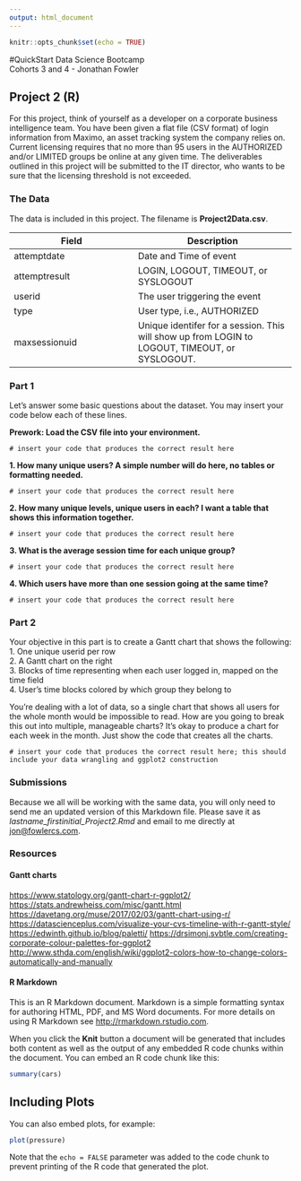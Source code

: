 ```yaml
---
output: html_document
---
```


```r
knitr::opts_chunk$set(echo = TRUE)
```

#QuickStart Data Science Bootcamp<br>Cohorts 3 and 4 - Jonathan Fowler

## Project 2 (R)

For this project, think of yourself as a developer on a corporate business intelligence team. You have been given a flat file (CSV format) of login information from Maximo, an asset tracking system the company relies on. Current licensing requires that no more than 95 users in the AUTHORIZED and/or LIMITED groups be online at any given time. The deliverables outlined in this project will be submitted to the IT director, who wants to be sure that the licensing threshold is not exceeded.

### The Data

The data is included in this project. The filename is **Project2Data.csv**.

| Field     | Description   |
|-----------|--------------|
| attemptdate        | Date and Time of event          |
| attemptresult | LOGIN, LOGOUT, TIMEOUT, or SYSLOGOUT |
| userid  | The user triggering the event |
| type      | User type, i.e., AUTHORIZED |
| maxsessionuid   | Unique identifer for a session. This will show up from LOGIN to LOGOUT, TIMEOUT, or SYSLOGOUT. |

### Part 1

Let's answer some basic questions about the dataset. You may insert your code below each of these lines.  

**Prework: Load the CSV file into your environment.**  
```
# insert your code that produces the correct result here
```
**1. How many unique users? A simple number will do here, no tables or formatting needed.**  
```
# insert your code that produces the correct result here
```
**2. How many unique levels, unique users in each? I want a table that shows this information together.**  
```
# insert your code that produces the correct result here
```
**3. What is the average session time for each unique group?**  
```
# insert your code that produces the correct result here
```
**4. Which users have more than one session going at the same time?**  
```
# insert your code that produces the correct result here
```

### Part 2

Your objective in this part is to create a Gantt chart that shows the following:  
1. One unique userid per row <br>
2. A Gantt chart on the right <br>
3. Blocks of time representing when each user logged in, mapped on the time field <br>
4. User's time blocks colored by which group they belong to <br>

You're dealing with a lot of data, so a single chart that shows all users for the whole month would be impossible to read. How are you going to break this out into multiple, manageable charts? It's okay to produce a chart for each week in the month. Just show the code that creates all the charts.

```
# insert your code that produces the correct result here; this should include your data wrangling and ggplot2 construction
```

### Submissions

Because we all will be working with the same data, you will only need to send me an updated version of this Markdown file. Please save it as *lastname_firstinitial_Project2.Rmd* and email to me directly at [jon@fowlercs.com](mailto:jon@fowlercs.com).

### Resources 

#### Gantt charts

[https://www.statology.org/gantt-chart-r-ggplot2/](https://www.statology.org/gantt-chart-r-ggplot2/) <br>
[https://stats.andrewheiss.com/misc/gantt.html](https://stats.andrewheiss.com/misc/gantt.html) <br> 
[https://davetang.org/muse/2017/02/03/gantt-chart-using-r/](https://davetang.org/muse/2017/02/03/gantt-chart-using-r/) <br>
[https://datascienceplus.com/visualize-your-cvs-timeline-with-r-gantt-style/](https://datascienceplus.com/visualize-your-cvs-timeline-with-r-gantt-style/) <br>
[https://edwinth.github.io/blog/paletti/](https://edwinth.github.io/blog/paletti/)
[https://drsimonj.svbtle.com/creating-corporate-colour-palettes-for-ggplot2](https://drsimonj.svbtle.com/creating-corporate-colour-palettes-for-ggplot2)
[http://www.sthda.com/english/wiki/ggplot2-colors-how-to-change-colors-automatically-and-manually](http://www.sthda.com/english/wiki/ggplot2-colors-how-to-change-colors-automatically-and-manually)


#### R Markdown

This is an R Markdown document. Markdown is a simple formatting syntax for authoring HTML, PDF, and MS Word documents. For more details on using R Markdown see <http://rmarkdown.rstudio.com>.

When you click the **Knit** button a document will be generated that includes both content as well as the output of any embedded R code chunks within the document. You can embed an R code chunk like this:

```r
summary(cars)
```

## Including Plots

You can also embed plots, for example:

```r
plot(pressure)
```

Note that the `echo = FALSE` parameter was added to the code chunk to prevent printing of the R code that generated the plot.
